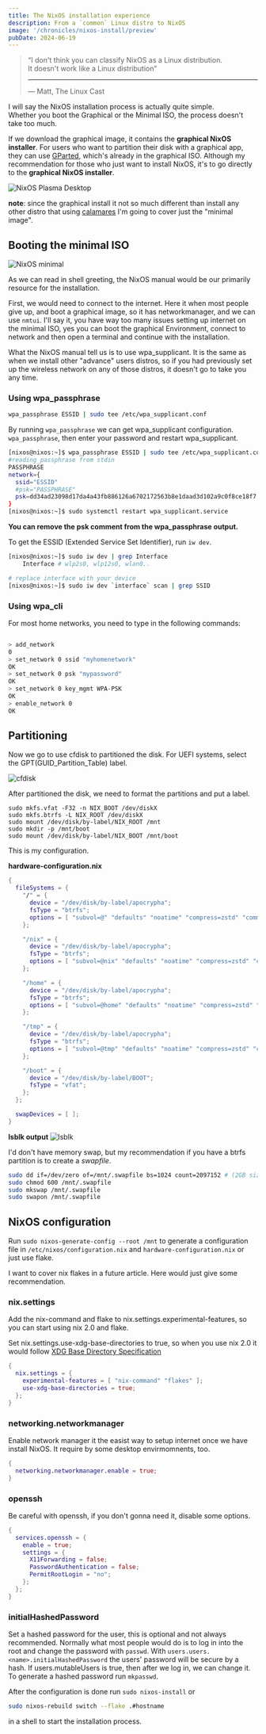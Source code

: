 ```yaml
---
title: The NixOS installation experience
description: From a `common` Linux distro to NixOS
image: '/chronicles/nixos-install/preview'
pubDate: 2024-06-19
---
```


> “I don't think you can classify NixOS as a Linux distribution.  
> It doesn't work like a Linux distribution”
>
> ---
>
> — Matt, The Linux Cast

I will say the NixOS installation process is actually quite simple.  
Whether you boot the Graphical or the Minimal ISO, the process doesn't take too much.

If we download the graphical image, it contains the **graphical NixOS installer**.
For users who want to partition their disk with a graphical app, they can use
[GParted](https://gparted.org/), which's already in the graphical ISO. Although my
recommendation for those who just want to install NixOS, it's to go directly to the
**graphical NixOS installer**.

![NixOS Plasma Desktop](/chronicles/nixos-install/NixOS_graphical_ISO)

**note**: since the graphical install it not so much different than install any other
distro that using [calamares](https://github.com/calamares/calamares) I'm going to cover
just the "minimal image".

## Booting the minimal ISO

![NixOS minimal](/chronicles/nixos-install/NixOS_minimal_tty)

As we can read in shell greeting, the NixOS manual would be our primarily resource
for the installation.

First, we would need to connect to the internet. Here it when most people give up, and boot
a graphical image, so it has networkmanager, and we can use `nmtui`. I'll say it, you have
way too many issues setting up internet on the minimal ISO, yes you can boot the graphical
Environment, connect to network and then open a terminal and continue with the installation.

What the NixOS manual tell us is to use wpa_supplicant. It is the same as when we install
other "advance" users distros, so if you had previously set up the wireless network on
any of those distros, it doesn't go to take you any time.

### Using wpa_passphrase

```sh
wpa_passphrase ESSID | sudo tee /etc/wpa_supplicant.conf
```

By running `wpa_passphrase` we can get wpa_supplicant configuration.
`wpa_passphrase`, then enter your password and restart wpa_supplicant.

```sh
[nixos@nixos:~]$ wpa_passphrase ESSID | sudo tee /etc/wpa_supplicant.conf
#reading_passphrase from stdin
PASSPHRASE
network={
  ssid="ESSID"
  #psk="PASSPHRASE"
  psk=dd34ad23098d17da4a43fb886126a6702172563b8e1daad3d102a9c0f8ce18f7
}
[nixos@nixos:~]$ sudo systemctl restart wpa_supplicant.service
```

**You can remove the psk comment from the wpa_passphrase output.**

To get the ESSID (Extended Service Set Identifier), run `iw dev`.

```sh
[nixos@nixos:~]$ sudo iw dev | grep Interface
	Interface # wlp2s0, wlp12s0, wlan0..

# replace interface with your device
[nixos@nixos:~]$ sudo iw dev `interface` scan | grep SSID
```

### Using wpa_cli

For most home networks, you need to type in the following commands:

```sh

> add_network
0
> set_network 0 ssid "myhomenetwork"
OK
> set_network 0 psk "mypassword"
OK
> set_network 0 key_mgmt WPA-PSK
OK
> enable_network 0
OK
```

## Partitioning

Now we go to use cfdisk to partitioned the disk.
For UEFI systems, select the GPT(GUID_Partition_Table) label.

![cfdisk](/chronicles/nixos-install/cfdisk)

After partitioned the disk, we need to format the partitions and put a label.

```shell
sudo mkfs.vfat -F32 -n NIX_BOOT /dev/diskX
sudo mkfs.btrfs -L NIX_ROOT /dev/diskX
sudo mount /dev/disk/by-label/NIX_ROOT /mnt
sudo mkdir -p /mnt/boot
sudo mount /dev/disk/by-label/NIX_BOOT /mnt/boot
```

This is my configuration.

**hardware-configuration.nix**

```nix
{
  fileSystems = {
    "/" = {
      device = "/dev/disk/by-label/apocrypha";
      fsType = "btrfs";
      options = [ "subvol=@" "defaults" "noatime" "compress=zstd" "commit=120" ];
    };

    "/nix" = {
      device = "/dev/disk/by-label/apocrypha";
      fsType = "btrfs";
      options = [ "subvol=@nix" "defaults" "noatime" "compress=zstd" "commit=120" ];
    };

    "/home" = {
      device = "/dev/disk/by-label/apocrypha";
      fsType = "btrfs";
      options = [ "subvol=@home" "defaults" "noatime" "compress=zstd" "commit=120" ];
    };

    "/tmp" = {
      device = "/dev/disk/by-label/apocrypha";
      fsType = "btrfs";
      options = [ "subvol=@tmp" "defaults" "noatime" "compress=zstd" "commit=120" ];
    };

    "/boot" = {
      device = "/dev/disk/by-label/BOOT";
      fsType = "vfat";
    };
  };

  swapDevices = [ ];
}
```

**lsblk output**
![lsblk](/chronicles/nixos-install/lsblk)

I'd don't have memory swap, but my recommendation if you have a btrfs partition is to
create a _swapfile_.

```sh
sudo dd if=/dev/zero of=/mnt/.swapfile bs=1024 count=2097152 # (2GB size)
sudo chmod 600 /mnt/.swapfile
sudo mkswap /mnt/.swapfile
sudo swapon /mnt/.swapfile
```

## NixOS configuration

Run `sudo nixos-generate-config --root /mnt` to generate a configuration file in
`/etc/nixos/configuration.nix` and `hardware-configuration.nix` or just use flake.

I want to cover nix flakes in a future article. Here would just give some recommendation.

### nix.settings

Add the nix-command and flake to nix.settings.experimental-features, so you can start
using nix 2.0 and flake.

Set nix.settings.use-xdg-base-directories to true, so when you use nix 2.0 it would
follow [XDG Base Directory Specification](https://specifications.freedesktop.org/basedir-spec/basedir-spec-latest.html)

```nix
{
  nix.settings = {
    experimental-features = [ "nix-command" "flakes" ];
    use-xdg-base-directories = true;
  };
}
```

### networking.networkmanager

Enable network manager it the easist way to setup internet once we have install NixOS.
It require by some desktop envirmomnents, too.

```nix
{
  networking.networkmanager.enable = true;
}
```

### openssh

Be careful with openssh, if you don't gonna need it, disable some options.

```nix
{
  services.openssh = {
    enable = true;
    settings = {
      X11Forwarding = false;
      PasswordAuthentication = false;
      PermitRootLogin = "no";
    };
  };
}
```

### initialHashedPassword

Set a hashed password for the user, this is optional and not always recommended.
Normally what most people would do is to log in into the root and change the password
with `passwd`. With `users.users.<name>.initialHashedPassword` the users' password will
be secure by a hash. If users.mutableUsers is true, then after we log in, we can change
it. To generate a hashed password run `mkpasswd`.

After the configuration is done run `sudo nixos-install` or

```sh
sudo nixos-rebuild switch --flake .#hostname
```

in a shell to start the installation process.
